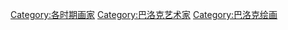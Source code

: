 [[Category:各时期画家|Category:各时期画家]]
[[Category:巴洛克艺术家|Category:巴洛克艺术家]]
[[Category:巴洛克绘画|Category:巴洛克绘画]]